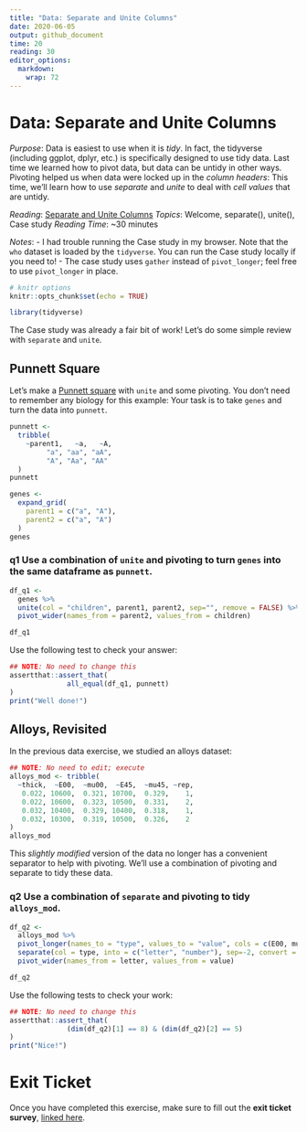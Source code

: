 ```yaml
---
title: "Data: Separate and Unite Columns"
date: 2020-06-05
output: github_document
time: 20
reading: 30
editor_options: 
  markdown: 
    wrap: 72
---
```


# Data: Separate and Unite Columns

*Purpose*: Data is easiest to use when it is *tidy*. In fact, the
tidyverse (including ggplot, dplyr, etc.) is specifically designed to
use tidy data. Last time we learned how to pivot data, but data can be
untidy in other ways. Pivoting helped us when data were locked up in the
*column headers*: This time, we'll learn how to use *separate* and
*unite* to deal with *cell values* that are untidy.

*Reading*: [Separate and Unite
Columns](https://rstudio.cloud/learn/primers/4.2) *Topics*: Welcome,
separate(), unite(), Case study *Reading Time*: \~30 minutes

*Notes*: - I had trouble running the Case study in my browser. Note that
the `who` dataset is loaded by the `tidyverse`. You can run the Case
study locally if you need to! - The case study uses `gather` instead of
`pivot_longer`; feel free to use `pivot_longer` in place.

```r
# knitr options
knitr::opts_chunk$set(echo = TRUE)
```

```r
library(tidyverse)

```

The Case study was already a fair bit of work! Let's do some simple
review with `separate` and `unite`.

## Punnett Square

<!-- ------------------------- -->

Let's make a [Punnett
square](https://en.wikipedia.org/wiki/Punnett_square) with `unite` and
some pivoting. You don't need to remember any biology for this example:
Your task is to take `genes` and turn the data into `punnett`.

```r
punnett <-
  tribble(
    ~parent1,   ~a,   ~A,
         "a", "aa", "aA",
         "A", "Aa", "AA"
  )
punnett

genes <-
  expand_grid(
    parent1 = c("a", "A"),
    parent2 = c("a", "A")
  )
genes
```

### **q1** Use a combination of `unite` and pivoting to turn `genes` into the same dataframe as `punnett`.

```r
df_q1 <-
  genes %>%
  unite(col = "children", parent1, parent2, sep="", remove = FALSE) %>%
  pivot_wider(names_from = parent2, values_from = children)

df_q1
```

Use the following test to check your answer:

```r
## NOTE: No need to change this
assertthat::assert_that(
              all_equal(df_q1, punnett)
)
print("Well done!")
```

## Alloys, Revisited

<!-- ------------------------- -->

In the previous data exercise, we studied an alloys dataset:

```r
## NOTE: No need to edit; execute
alloys_mod <- tribble(
  ~thick,  ~E00,  ~mu00,  ~E45,  ~mu45, ~rep,
   0.022, 10600,  0.321, 10700,  0.329,    1,
   0.022, 10600,  0.323, 10500,  0.331,    2,
   0.032, 10400,  0.329, 10400,  0.318,    1,
   0.032, 10300,  0.319, 10500,  0.326,    2
)
alloys_mod
```

This *slightly modified* version of the data no longer has a convenient
separator to help with pivoting. We'll use a combination of pivoting and
separate to tidy these data.

### **q2** Use a combination of `separate` and pivoting to tidy `alloys_mod`.

```r
df_q2 <-
  alloys_mod %>%
  pivot_longer(names_to = "type", values_to = "value", cols = c(E00, mu00, E45, mu45)) %>%
  separate(col = type, into = c("letter", "number"), sep=-2, convert = TRUE) %>%
  pivot_wider(names_from = letter, values_from = value)

df_q2
```

Use the following tests to check your work:

```r
## NOTE: No need to change this
assertthat::assert_that(
              (dim(df_q2)[1] == 8) & (dim(df_q2)[2] == 5)
)
print("Nice!")
```

<!-- include-exit-ticket -->

# Exit Ticket

<!-- -------------------------------------------------- -->

Once you have completed this exercise, make sure to fill out the **exit
ticket survey**, [linked
here](https://docs.google.com/forms/d/e/1FAIpQLSeuq2LFIwWcm05e8-JU84A3irdEL7JkXhMq5Xtoalib36LFHw/viewform?usp=pp_url&entry.693978880=e-data04-separate-unite-assignment.Rmd).
